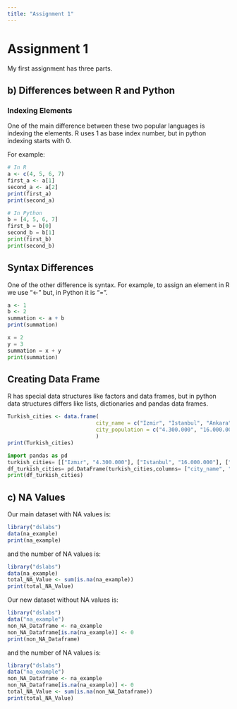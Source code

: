 ```yaml
---
title: "Assignment 1"
---
```


# Assignment 1

My first assignment has three parts.

## b) Differences between R and Python

### Indexing Elements

One of the main difference between these two popular languages is indexing the elements. R uses 1 as base index number, but in python indexing starts with 0.

For example:

```r
# In R
a <- c(4, 5, 6, 7)
first_a <- a[1]
second_a <- a[2]
print(first_a)
print(second_a)
```

```python
# In Python
b = [4, 5, 6, 7]
first_b = b[0]
second_b = b[1]
print(first_b)
print(second_b)
```

## Syntax Differences

One of the other difference is syntax. For example, to assign an element in R we use "\<-" but, in Python it is "=".

```R
a <- 1
b <- 2
summation <- a + b
print(summation)
```

```python
x = 2 
y = 3
summation = x + y
print(summation)
```

## Creating Data Frame

R has special data structures like factors and data frames, but in python data structures differs like lists, dictionaries and pandas data frames.

```r
Turkish_cities <- data.frame(
                            city_name = c("Izmir", "Istanbul", "Ankara"),
                            city_population = c("4.300.000", "16.000.000", "5.700.000")
                            )
print(Turkish_cities)
```

```python
import pandas as pd 
turkish_cities= [["Izmır", "4.300.000"], ["Istanbul", "16.000.000"], ["Ankara", "5.700.000"]]
df_turkish_cities= pd.DataFrame(turkish_cities,columns= ["city_name", "city_population"])
print(df_turkish_cities)
```

## c) NA Values

Our main dataset with NA values is:

```r
library("dslabs")
data(na_example)
print(na_example)
```

and the number of NA values is:

```r
library("dslabs")
data(na_example)
total_NA_Value <- sum(is.na(na_example))
print(total_NA_Value)
```

Our new dataset without NA values is:

```r
library("dslabs")
data("na_example")
non_NA_Dataframe <- na_example
non_NA_Dataframe[is.na(na_example)] <- 0
print(non_NA_Dataframe)

```

and the number of NA values is:

```r
library("dslabs")
data("na_example")
non_NA_Dataframe <- na_example
non_NA_Dataframe[is.na(na_example)] <- 0
total_NA_Value <- sum(is.na(non_NA_Dataframe))
print(total_NA_Value)
```
